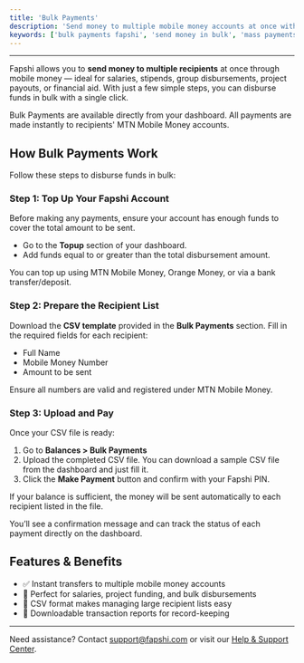 ---
title: 'Bulk Payments'
description: 'Send money to multiple mobile money accounts at once with just a click using Fapshi Bulk Payments.'
keywords: ['bulk payments fapshi', 'send money in bulk', 'mass payments mobile money', 'disburse funds', 'mobile money automation']
---

---

Fapshi allows you to **send money to multiple recipients** at once through mobile money — ideal for salaries, stipends, group disbursements, project payouts, or financial aid. With just a few simple steps, you can disburse funds in bulk with a single click.

<Tip>Bulk Payments are available directly from your dashboard. All payments are made instantly to recipients' MTN Mobile Money accounts.</Tip>

## How Bulk Payments Work

Follow these steps to disburse funds in bulk:

### Step 1: Top Up Your Fapshi Account

Before making any payments, ensure your account has enough funds to cover the total amount to be sent. 

- Go to the **Topup** section of your dashboard.
- Add funds equal to or greater than the total disbursement amount.

<Note>You can top up using MTN Mobile Money, Orange Money, or via a bank transfer/deposit.</Note>

### Step 2: Prepare the Recipient List

Download the **CSV template** provided in the **Bulk Payments** section. Fill in the required fields for each recipient:

- Full Name
- Mobile Money Number
- Amount to be sent

<Warning>Ensure all numbers are valid and registered under MTN Mobile Money.</Warning>

### Step 3: Upload and Pay

Once your CSV file is ready:

1. Go to **Balances > Bulk Payments**
2. Upload the completed CSV file.
<Info>You can download a sample CSV file from the dashboard and just fill it.</Info>
3. Click the **Make Payment** button and confirm with your Fapshi PIN.

If your balance is sufficient, the money will be sent automatically to each recipient listed in the file.

<Info>You’ll see a confirmation message and can track the status of each payment directly on the dashboard.</Info>

## Features & Benefits

- ✅ Instant transfers to multiple mobile money accounts
- 💼 Perfect for salaries, project funding, and bulk disbursements
- 🧾 CSV format makes managing large recipient lists easy
- 📄 Downloadable transaction reports for record-keeping

---

Need assistance? Contact [support@fapshi.com](mailto:support@fapshi.com) or visit our [Help & Support Center](https://fapshi.com/en/help-and-support).
